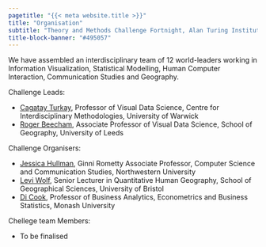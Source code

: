 ```yaml
---
pagetitle: "{{< meta website.title >}}"
title: "Organisation"
subtitle: "Theory and Methods Challenge Fortnight, Alan Turing Institute"
title-block-banner: "#495057"
---
```



We have assembled an interdisciplinary team of 12 world-leaders working in Information Visualization, Statistical Modelling, Human Computer Interaction, Communication Studies and Geography.

Challenge Leads:

* [Cagatay Turkay](https://warwick.ac.uk/fac/cross_fac/cim/people/cagatay-turkay/), Professor of Visual Data Science, Centre for Interdisciplinary Methodologies, University of Warwick
* [Roger Beecham](https://www.roger-beecham.com/),  Associate Professor of Visual Data Science, School of Geography, University of Leeds

Challenge Organisers:

* [Jessica Hullman](http://users.eecs.northwestern.edu/~jhullman/), Ginni Rometty Associate Professor, Computer Science and Communication Studies, Northwestern University
* [Levi Wolf](https://www.ljwolf.org/), Senior Lecturer in Quantitative Human Geography,  School of Geographical Sciences, University of Bristol
* [Di Cook](http://www.dicook.org/), Professor of Business Analytics, Econometrics and Business Statistics, Monash University

Chellege team Members:

  * To be finalised
